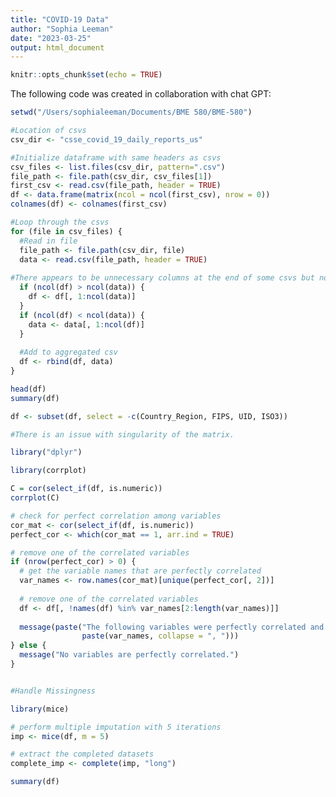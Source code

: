 ```yaml
---
title: "COVID-19 Data"
author: "Sophia Leeman"
date: "2023-03-25"
output: html_document
---
```


```r
knitr::opts_chunk$set(echo = TRUE)
```

The following code was created in collaboration with chat GPT:
```r
setwd("/Users/sophialeeman/Documents/BME 580/BME-580")

#Location of csvs
csv_dir <- "csse_covid_19_daily_reports_us"

#Initialize dataframe with same headers as csvs
csv_files <- list.files(csv_dir, pattern=".csv")
file_path <- file.path(csv_dir, csv_files[1])
first_csv <- read.csv(file_path, header = TRUE)
df <- data.frame(matrix(ncol = ncol(first_csv), nrow = 0))
colnames(df) <- colnames(first_csv)

#Loop through the csvs
for (file in csv_files) {
  #Read in file
  file_path <- file.path(csv_dir, file)
  data <- read.csv(file_path, header = TRUE)
  
#There appears to be unnecessary columns at the end of some csvs but not all csvs. This code is to remove those unnecessary columns.
  if (ncol(df) > ncol(data)) {
    df <- df[, 1:ncol(data)]
  }
  if (ncol(df) < ncol(data)) {
    data <- data[, 1:ncol(df)]
  }
  
  #Add to aggregated csv
  df <- rbind(df, data)
}

head(df)
summary(df)

```

```r
df <- subset(df, select = -c(Country_Region, FIPS, UID, ISO3))

```

```r

#There is an issue with singularity of the matrix.

library("dplyr")      

library(corrplot)

C = cor(select_if(df, is.numeric))
corrplot(C)

```

```r
# check for perfect correlation among variables
cor_mat <- cor(select_if(df, is.numeric))
perfect_cor <- which(cor_mat == 1, arr.ind = TRUE)

# remove one of the correlated variables
if (nrow(perfect_cor) > 0) {
  # get the variable names that are perfectly correlated
  var_names <- row.names(cor_mat)[unique(perfect_cor[, 2])]
  
  # remove one of the correlated variables
  df <- df[, !names(df) %in% var_names[2:length(var_names)]]
  
  message(paste("The following variables were perfectly correlated and one of them has been removed:", 
                paste(var_names, collapse = ", ")))
} else {
  message("No variables are perfectly correlated.")
}


#Handle Missingness

library(mice)

# perform multiple imputation with 5 iterations
imp <- mice(df, m = 5)

# extract the completed datasets
complete_imp <- complete(imp, "long")

summary(df)

```